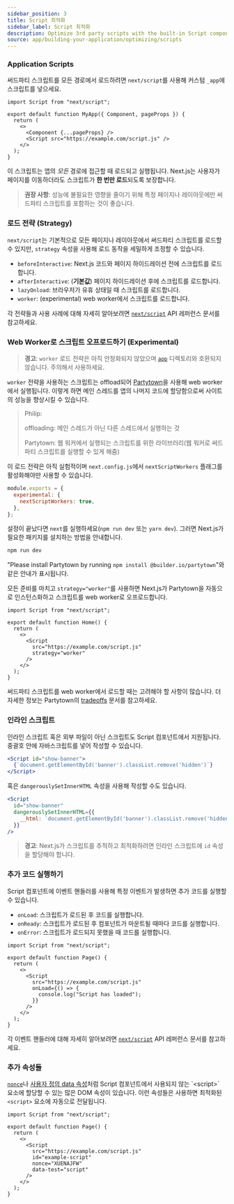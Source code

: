 ```yaml
---
sidebar_position: 3
title: Script 최적화
sidebar_label: Script 최적화
description: Optimize 3rd party scripts with the built-in Script component.
source: app/building-your-application/optimizing/scripts
---
```


### Application Scripts

써드파티 스크립트를 모든 경로에서 로드하려면 `next/script`를 사용해 커스텀 `_app`에 스크립트를 넣으세요.

```tsx filename="pages/_app.js" switcher
import Script from "next/script";

export default function MyApp({ Component, pageProps }) {
  return (
    <>
      <Component {...pageProps} />
      <Script src="https://example.com/script.js" />
    </>
  );
}
```

이 스크립트는 앱의 _모든_ 경로에 접근할 때 로드되고 실행됩니다. Next.js는 사용자가 페이지를 이동하더라도 스크립트가 **한 번만 로드**되도록 보장합니다.

> **권장 사항**: 성능에 불필요한 영향을 줄이기 위해 특정 페이지나 레이아웃에만 써드파티 스크립트를 포함하는 것이 좋습니다.

### 로드 전략 (Strategy)

`next/script`는 기본적으로 모든 페이지나 레이아웃에서 써드파티 스크립트를 로드할 수 있지만, `strategy` 속성을 사용해 로드 동작을 세밀하게 조정할 수 있습니다.

- `beforeInteractive`: Next.js 코드와 페이지 하이드레이션 전에 스크립트를 로드합니다.
- `afterInteractive`: (**기본값**) 페이지 하이드레이션 후에 스크립트를 로드합니다.
- `lazyOnload`: 브라우저가 유휴 상태일 때 스크립트를 로드합니다.
- `worker`: (experimental) web worker에서 스크립트를 로드합니다.

각 전략들과 사용 사례에 대해 자세히 알아보려면 [`next/script`](/docs/app/api-reference/components/script#strategy) API 레퍼런스 문서를 참고하세요.

### Web Worker로 스크립트 오프로드하기 (Experimental)

> **경고**: `worker` 로드 전략은 아직 안정화되지 않았으며 [`app`](/docs/app/building-your-application/routing/defining-routes) 디렉토리와 호환되지 않습니다. 주의해서 사용하세요.

`worker` 전략을 사용하는 스크립트는 offload되어 [Partytown](https://partytown.builder.io/)을 사용해 web worker에서 실행됩니다. 이렇게 하면 메인 스레드를 앱의 나머지 코드에 할당함으로써 사이트의 성능을 향상시킬 수 있습니다.

> Philip:
>
> offloading: 메인 스레드가 아닌 다른 스레드에서 실행하는 것
>
> Partytown: 웹 워커에서 실행되는 스크립트를 위한 라이브러리(웹 워커로 써드파티 스크립트를 실행할 수 있게 해줌)

이 로드 전략은 아직 실험적이며 `next.config.js`에서 `nextScriptWorkers` 플래그를 활성화해야만 사용할 수 있습니다.

```js filename="next.config.js"
module.exports = {
  experimental: {
    nextScriptWorkers: true,
  },
};
```

설정이 끝났다면 `next`를 실행하세요(`npm run dev` 또는 `yarn dev`). 그러면 Next.js가 필요한 패키지를 설치하는 방법을 안내합니다.

```bash filename="Terminal"
npm run dev
```

"Please install Partytown by running `npm install @builder.io/partytown`"와 같은 안내가 표시됩니다.

모든 준비를 마치고 `strategy="worker"`를 사용하면 Next.js가 Partytown을 자동으로 인스턴스화하고 스크립트를 web worker로 오프로드합니다.

```tsx filename="pages/home.tsx" switcher
import Script from "next/script";

export default function Home() {
  return (
    <>
      <Script
        src="https://example.com/script.js"
        strategy="worker"
      />
    </>
  );
}
```

써드파티 스크립트를 web worker에서 로드할 때는 고려해야 할 사항이 많습니다. 더 자세한 정보는 Partytown의 [tradeoffs](https://partytown.builder.io/trade-offs) 문서를 참고하세요.

### 인라인 스크립트

인라인 스크립트 혹은 외부 파일이 아닌 스크립트도 Script 컴포넌트에서 지원됩니다. 중괄호 안에 자바스크립트를 넣어 작성할 수 있습니다.

```jsx
<Script id="show-banner">
  {`document.getElementById('banner').classList.remove('hidden')`}
</Script>
```

혹은 `dangerouslySetInnerHTML` 속성을 사용해 작성할 수도 있습니다.

```jsx
<Script
  id="show-banner"
  dangerouslySetInnerHTML={{
    __html: `document.getElementById('banner').classList.remove('hidden')`,
  }}
/>
```

> **경고**: Next.js가 스크립트를 추적하고 최적화하려면 인라인 스크립트에 `id` 속성을 할당해야 합니다.

### 추가 코드 실행하기

Script 컴포넌트에 이벤트 핸들러를 사용해 특정 이벤트가 발생하면 추가 코드를 실행할 수 있습니다.

- `onLoad`: 스크립트가 로드된 후 코드를 실행합니다.
- `onReady`: 스크립트가 로드된 후 컴포넌트가 마운트될 때마다 코드를 실행합니다.
- `onError`: 스크립트가 로드되지 못했을 때 코드를 실행합니다.

```tsx filename="pages/index.tsx" switcher
import Script from "next/script";

export default function Page() {
  return (
    <>
      <Script
        src="https://example.com/script.js"
        onLoad={() => {
          console.log("Script has loaded");
        }}
      />
    </>
  );
}
```

각 이벤트 핸들러에 대해 자세히 알아보려면 [`next/script`](/docs/app/api-reference/components/script#onload) API 레퍼런스 문서를 참고하세요.

### 추가 속성들

[`nonce`](https://developer.mozilla.org/docs/Web/HTML/Global_attributes/nonce)나 [사용자 정의 data 속성](https://developer.mozilla.org/docs/Web/HTML/Global_attributes/data-*)처럼 Script 컴포넌트에서 사용되지 않는 `<script>` 요소에 할당할 수 있는 많은 DOM 속성이 있습니다. 이런 속성들은 사용하면 최적화된 `<script>` 요소에 자동으로 전달됩니다.

```tsx filename="pages/index.tsx" switcher
import Script from "next/script";

export default function Page() {
  return (
    <>
      <Script
        src="https://example.com/script.js"
        id="example-script"
        nonce="XUENAJFW"
        data-test="script"
      />
    </>
  );
}
```
